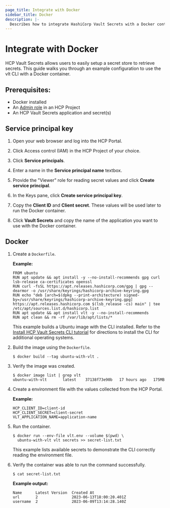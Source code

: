 ```yaml
---
page_title: Integrate with Docker
sidebar_title: Docker
description: |-
  Describes how to integrate HashiCorp Vault Secrets with a Docker container.
---
```


# Integrate with Docker

HCP Vault Secrets allows users to easily setup a secret store to retrieve secrets.
This guide walks you through an example configuration to use the vlt CLI with a Docker container.

## Prerequisites:

* Docker installed
* An [Admin role](/hcp/docs/hcp/admin/users) in an HCP Project
* An HCP Vault Secrets application and secret(s)

## Service principal key

1. Open your web browser and log into the HCP Portal. 

1. Click Access control (IAM) in the HCP Project of your choice. 

1. Click **Service principals**.

1. Enter a name in the **Service principal name** textbox.

1. Provide the "Viewer" role for reading secret values and click **Create service principal**.

1. In the Keys pane, click **Create service principal key**.

1. Copy the **Client ID** and **Client secret**. These values will be used later to run the Docker container.

1. Click **Vault Secrets** and copy the name of the application you want to use with the Docker container.

## Docker

1. Create a `Dockerfile`.

   **Example:**

   ```plaintext
   FROM ubuntu
   RUN apt update && apt install -y --no-install-recommends gpg curl lsb-release ca-certificates openssl
   RUN curl -fsSL https://apt.releases.hashicorp.com/gpg | gpg --dearmor -o /usr/share/keyrings/hashicorp-archive-keyring.gpg
   RUN echo "deb [arch=$(dpkg --print-architecture) signed-by=/usr/share/keyrings/hashicorp-archive-keyring.gpg] https://apt.releases.hashicorp.com $(lsb_release -cs) main" | tee /etc/apt/sources.list.d/hashicorp.list
   RUN apt update && apt install vlt -y --no-install-recommends
   RUN apt clean && rm -rf /var/lib/apt/lists/*
   ```

   This example builds a Ubuntu image with the CLI installed. Refer to the [Install HCP Vault Secrets CLI tutorial](/vault/tutorials/hcp-vault-secrets-get-started/hcp-vault-secrets-install-cli)
   for directions to install the CLI for additional operating systems.

1. Build the image using the `Dockerfile`.

   ```shell-session
   $ docker build --tag ubuntu-with-vlt .
   ```

1. Verify the image was created.

   ```shell-session
   $ docker image list | grep vlt
   ubuntu-with-vlt       latest    37138f73e90b   17 hours ago   175MB
   ```

1. Create a environment file with the values collected from the HCP Portal.

   **Example:**

   ```plaintext
   HCP_CLIENT_ID=client-id
   HCP_CLIENT_SECRET=client-secret
   VLT_APPLICATION_NAME=application-name
   ```

1. Run the container.

   ```shell-session
   $ docker run --env-file vlt.env --volume $(pwd) \
     ubuntu-with-vlt vlt secrets >> secret-list.txt
   ```

   This example lists available secrets to demonstrate the CLI correctly reading the environment file.

1. Verify the container was able to run the command successfully.

   ```shell-session
   $ cat secret-list.txt
   ```

   **Example output:**

   <CodeBlockConfig hideClipboard>

   ```plaintext
   Name      Latest Version  Created At
   url       2               2023-06-13T18:00:20.401Z
   username  2               2023-06-09T13:14:28.140Z
   ```

   </CodeBlockConfig>
